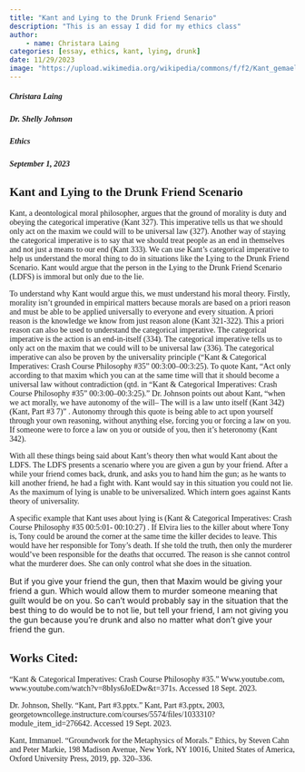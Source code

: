 ```yaml
---
title: "Kant and Lying to the Drunk Friend Senario"
description: "This is an essay I did for my ethics class"
author:
    - name: Christara Laing
categories: [essay, ethics, kant, lying, drunk]
date: 11/29/2023
image: "https://upload.wikimedia.org/wikipedia/commons/f/f2/Kant_gemaelde_3.jpg"
---
```

<style>
h5, p, h2 {
    font-family: "Times New Roman";
}
</style>

##### Christara Laing
##### Dr. Shelly Johnson
##### Ethics
##### September 1, 2023

## Kant and Lying to the Drunk Friend Scenario
<p>
Kant, a deontological moral philosopher, argues that the ground of morality is duty and obeying the categorical imperative (Kant 327). This imperative tells us that we should only act on the maxim we could will to be universal law (327). Another way of staying the categorical imperative is to say that we should treat people as an end in themselves and not just a means to our end (Kant 333). We can use Kant’s categorical imperative to help us understand the moral thing to do in situations like the Lying to the Drunk Friend Scenario. Kant would argue that the person in the Lying to the Drunk Friend Scenario (LDFS) is immoral but only due to the lie.

To understand why Kant would argue this, we must understand his moral theory. Firstly, morality isn’t grounded in empirical matters because morals are based on a priori reason and must be able to be applied universally to everyone and every situation. A priori reason is the knowledge we know from just reason alone (Kant 321-322). This a priori reason can also be used to understand the categorical imperative. The categorical imperative is the action is an end-in-itself (334). The categorical imperative tells us to only act on the maxim that we could will to be universal law (336). The categorical imperative can also be proven by the universality principle (“Kant & Categorical Imperatives: Crash Course Philosophy #35” 00:3:00–00:3:25). To quote Kant, “Act only according to that maxim which you can at the same time will that it should become a universal law without contradiction (qtd. in “Kant & Categorical Imperatives: Crash Course Philosophy #35” 00:3:00–00:3:25).”  Dr. Johnson points out about Kant, “when we act morally, we have autonomy of the will-- The will is a law unto itself (Kant 342)(Kant, Part #3 7)” . Autonomy through this quote is being able to act upon yourself through your own reasoning, without anything else, forcing you or forcing a law on you. If someone were to force a law on you or outside of you, then it's heteronomy (Kant 342).

With all these things being said about Kant’s theory then what would Kant about the LDFS. The LDFS presents a scenario where you are given a gun by your friend. After a while your friend comes back, drunk, and asks you to hand him the gun; as he wants to kill another friend, he had a fight with. Kant would say in this situation you could not lie. As the maximum of lying is unable to be universalized. Which intern goes against Kants theory of universality.

A specific example that Kant uses about lying is (Kant & Categorical Imperatives: Crash Course Philosophy #35 00:5:01- 00:10:27) . If Elvira lies to the killer about where Tony is, Tony could be around the corner at the same time the killer decides to leave. This would have her responsible for Tony's death. If she told the truth, then only the murderer would've been responsible for the deaths that occurred. The reason is she cannot control what the murderer does. She can only control what she does in the situation. 

But if you give your friend the gun, then that Maxim would be giving your friend a gun. Which would allow them to murder someone meaning that guilt would be on you. So can't would probably say in the situation that the best thing to do would be to not lie, but tell your friend, I am not giving you the gun because you're drunk and also no matter what don't give your friend the gun. 
</p>
## Works Cited:

“Kant & Categorical Imperatives: Crash Course Philosophy #35.” Www.youtube.com, www.youtube.com/watch?v=8bIys6JoEDw&t=371s. Accessed 18 Sept. 2023.

Dr. Johnson, Shelly. “Kant, Part #3.pptx.” Kant, Part #3.pptx, 2003, georgetowncollege.instructure.com/courses/5574/files/1033310?module_item_id=276642. Accessed 19 Sept. 2023.

Kant, Immanuel. “Groundwork for the Metaphysics of Morals.” Ethics, by Steven Cahn and Peter Markie, 198 Madison Avenue, New York, NY 10016, United States of America, Oxford University Press, 2019, pp. 320–336.
